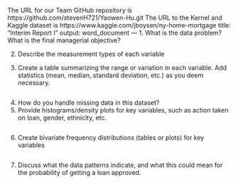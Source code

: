 The URL for our Team GitHub repository is https://github.com/stevenH721/Yaowen-Hu.git
The URL to the Kernel and Kaggle dataset is https://www.kaggle.com/jboysen/ny-home-mortgage
title: "Interim Report I"
output: word_document
---
1. What is the data problem? What is the final managerial objective?


2. Describe the measurement types of each variable


3. Create a table summarizing the range or variation in each variable. Add statistics (mean,
median, standard deviation, etc.) as you deem necessary.
```r

```
4. How do you handle missing data in this dataset?
5. Provide histograms/density plots for key variables, such as action taken on loan, gender,
ethnicity, etc.
```r

```

6. Create bivariate frequency distributions (tables or plots) for key variables
```r

```

7. Discuss what the data patterns indicate, and what this could mean for the probability of
getting a loan approved.
```r

```




